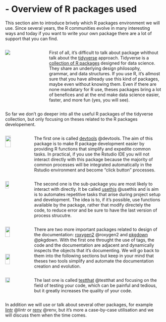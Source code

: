 # - Overview of R packages used

This section aim to introduce brively which R packages environment we will use. Since several years, the R communities evolve in many interesting ways and today if you want to write your own package there are a lot of support that you can find.

::::: columns
::: {.column width="25%"}
![](../images/logo_tidyverse.png){fig-align="center"}
:::

::: {.column width="75%"}
First of all, it's difficult to talk about package whithout talk about the [tidyverse](https://www.tidyverse.org/){.external target="_blank"} approach. Tidyverse is a [collection of R packages](https://www.tidyverse.org/packages/){.external target="_blank"} designed for data science. They share an underlying design philosophy, grammar, and data structures. If you use R, it's allmost sure that you have allready use this kind of packages, maybe even without knowing them. Even if there are none mandatary for R use, theses packages bring a lot of benefices and at the end make data science easier, faster, and more fun (yes, you will see).
:::
:::::

So far we don't go deeper into all the useful R packages of the tidyverse collection, but only focusing on theses related to the R packages developement.

::::: columns
::: {.column width="15%"}
![](../images/logo_devtools.png){width="50%" fig-align="center"}
:::

::: {.column width="85%"}
The first one is called [devtools](https://devtools.r-lib.org/){.external target="_blank"} @devtools. The aim of this package is to make R package development easier by providing R functions that simplify and expedite common tasks. In practical, if you use the Rstudio IDE you will not interact directly with this package because the majority of common processes will be integrated automatically in the Rstudio environment and become "click button" processes.
:::
:::::

::::: columns
::: {.column width="15%"}
![](../images/logo_usethis.png){width="40%" fig-align="center"}
:::

::: {.column width="85%"}
The second one is the sub-package you are most likely to interact with directly. It be called [usethis](https://usethis.r-lib.org/){.external target="_blank"} @usethis and is aim is to automates repetitive tasks that arise during project setup and development. The idea is to, if it's possible, use functions available by the package, rather that modify directely the code, to reduce error and be sure to have the last version of process strucutre.
:::
:::::

::::: columns
::: {.column width="15%"}
![](../images/logo_roxygen2.png){width="45%" fig-align="center"}

![](../images/logo_pkgdown.png){width="45%" fig-align="center"}
:::

::: {.column width="85%"}
There are two more important packages related to design of the documentation: [roxygen2](https://roxygen2.r-lib.org/){.external target="_blank"} @roxygen2 and [pkgdown](https://pkgdown.r-lib.org/){.external target="_blank"} @pkgdown. With the first one throught the use of tags, the code and the documentation are adjacent and dynamically inspects the objects that it’s documenting. We will go back to them into the following sections but keep in your mind that theses two tools simplify and automate the documentation creation and evolution.
:::
:::::

::::: columns
::: {.column width="15%"}
![](../images/logo_testthat.png){width="45%" fig-align="center"}
:::

::: {.column width="85%"}
The last one is called [testthat](https://testthat.r-lib.org/){.external target="_blank"} @testthat and focusing on the field of testing your code, which can be painful and tedious, but it greatly increases the quality of your code.
:::
:::::

In addition we will use or talk about several other packages, for example [lintr](https://lintr.r-lib.org/){.external target="_blank"} @lintr or [renv](https://rstudio.github.io/renv/){.external target="_blank"} @renv, but it's more a case-by-case utilisation and we will discuss them when the time comes.
